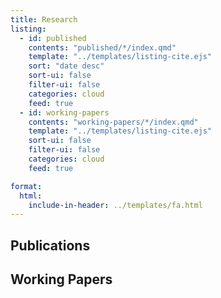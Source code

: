 ```yaml
---
title: Research
listing:
  - id: published
    contents: "published/*/index.qmd"
    template: "../templates/listing-cite.ejs"
    sort: "date desc"
    sort-ui: false
    filter-ui: false
    categories: cloud
    feed: true
  - id: working-papers
    contents: "working-papers/*/index.qmd"
    template: "../templates/listing-cite.ejs"
    sort-ui: false
    filter-ui: false
    categories: cloud
    feed: true

format:
  html:
    include-in-header: ../templates/fa.html
---
```


## Publications

:::{#published}
:::

## Working Papers

:::{#working-papers}
:::
